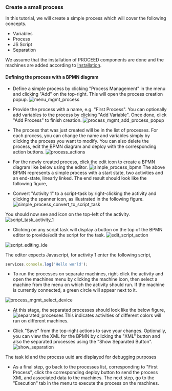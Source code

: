 ### Create a small process

In this tutorial, we will create a simple process which will cover the following
concepts.

- Variables
- Process
- JS Script
- Separation

We assume that the installation of PROCEED components are done and the machines
are added according to [Installation](qs-install).

#### Defining the process with a BPMN diagram

- Define a simple process by clicking "Process Management" in the menu and
  clicking "Add" on the top-right. This will open the process creation popup.
  ![menu_mgmt_process](/images/quick-start-create-process/menu_mgmt_process.png)

- Provide the process with a name, e.g. "First Process". You can optionally add
  variables to the process by clicking "Add Variable". Once done, click "Add
  Process" to finish creation.
  ![process_mgmt_add_process_popup](/images/quick-start-create-process/process_mgmt_add_process_popup.png)

- The process that was just created will be in the list of processes. For each
  process, you can change the name and variables simply by clicking the process
  you want to modify. You can also delete the process, edit the BPMN diagram and
  deploy with the corresponding action buttons.
  ![process_actions](/images/quick-start-create-process/process_actions.png)

- For the newly created process, click the edit icon to create a BPMN diagram
  like below using the editor.
  ![simple_process_bpmn](/images/quick-start-create-process/simple_process_bpmn.png)
  The above BPMN represents a simple process with a start state, two activities
  and an end-state, linearly linked. The end result should look like the
  following figure,

- Convert "Activity 1" to a script-task by right-clicking the activity and
  clicking the spanner icon, as illustrated in the following figure.
  ![simple_process_convert_to_script_task](/images/quick-start-create-process/simple_process_convert_to_script_task.png)

You should now see and icon on the top-left of the activity.
![script_task_activity_1](/images/quick-start-create-process/script_task_activity_1.png)

- Clicking on any script task will display a button on the top of the BPMN
  editor to provide/edit the script for the task.
  ![edit_script_action](/images/quick-start-create-process/edit_script_action.png)

![script_editing_ide](/images/quick-start-create-process/script_editing_ide.png)

The editor expects Javascript, for activity 1 enter the following script,

```js
services.console.log('Hello world');
```

- To run the processes on separate machines, right-click the activity and open
  the machines menu by clicking the machine icon, then select a machine from the
  menu on which the activity should run. If the machine is currently connected,
  a green circle will appear next to it.

![process_mgmt_select_device](/images/quick-start-create-process/process_mgmt_select_device.png)

- At this stage, the separated processes should look like the below figure,
  ![separated_processes](/images/quick-start-create-process/separated_processes.png)
  This indicates activities of different colors will run on different machines.

- Click "Save" from the top-right actions to save your changes. Optionally, you
  can view the XML for the BPMN by clicking the "XML" button and also the
  separated processes using the "Show Separated Button".
  ![show_separation](/images/quick-start-create-process/show_separation.png)

The task id and the process uuid are displayed for debugging purposes

- As a final step, go back to the processes list, corresponding to "First
  Process", click the corresponding deploy button to send the process XML and
  associated data to the machines. The next step, go to the "Execution" tab in
  the menu to execute the process on the machines.
